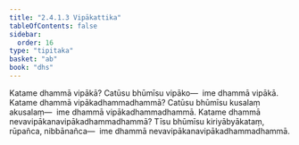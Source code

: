 ```yaml
---
title: "2.4.1.3 Vipākattika"
tableOfContents: false
sidebar:
  order: 16
type: "tipitaka"
basket: "ab"
book: "dhs"
---
```



<DynamicBreadcrumb />

<Division number="1390" book="dhs">

<Paragraph number="2096" book="dhs">
Katame dhammā vipākā? Catūsu bhūmīsu vipāko—  ime dhammā vipākā.
</Paragraph>

</Division>
<Division number="1391" book="dhs">

<Paragraph number="2097" book="dhs">
Katame dhammā vipākadhammadhammā? Catūsu bhūmīsu kusalaṃ akusalaṃ—  ime dhammā vipākadhammadhammā.
</Paragraph>

</Division>
<Division number="1392" book="dhs">

<Paragraph number="2098" book="dhs">
Katame dhammā nevavipākanavipākadhammadhammā? Tīsu bhūmīsu kiriyābyākataṃ, rūpañca, nibbānañca—  ime dhammā nevavipākanavipākadhammadhammā.
</Paragraph>
</Division>